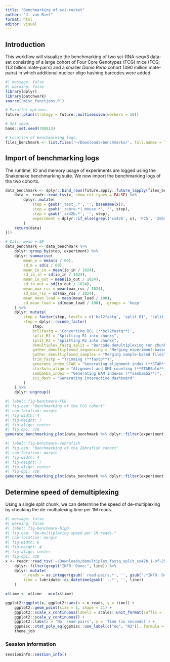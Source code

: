 ```yaml
---
title: "Benchmarking of sci-rocket"
author: "J. van Riet"
format: html
editor: visual
---
```


## Introduction

This workflow will visualize the benchmarking of two sci-RNA-seqv3 data-set consisting of a large cohort of Four Core Genotypes (FCG) mice (FCG; 11.3 billion mate-pairs) and a smaller *Danio Rerio* cohort (490 million mate-pairs) in which additional nuclear oligo hashing barcodes were added.

```r
#| message: false
#| warning: false
library(dplyr)
library(patchwork)
source('misc_functions.R')

# Parallel options.
future::plan(strategy = future::multisession(workers = 10))

# Set seed.
base::set.seed(708813)

# Location of benchmarking logs.
files_benchmark <- list.files('~/Downloads/benchmarks/', full.names = T)
```

## Import of benchmarking logs

The runtime, IO and memory usage of experiments are logged using the Snakemake benchmarking suite. We now import the benchmarking logs of the two cohorts.

```r
data_benchmark <- dplyr::bind_rows(future.apply::future_lapply(files_benchmark, function(x){
    data <- readr::read_tsv(x, show_col_types = FALSE) %>%
        dplyr::mutate(
            step = gsub('_test_.*', '', basename(x)),
            step = gsub('_zebra.*|_mouse.*', '', step),
            step = gsub('_sx42b.*', '', step),
            experiment = dplyr::if_else(grepl('sx42b', x), 'FCG', 'Zebrafish (Hashing)')
        )
    return(data)
}))

# Calc. mean + SE
data_benchmark <- data_benchmark %>%
    dplyr::group_by(step, experiment) %>%
    dplyr::summarise(
        mean_m = mean(s / 60),
        sd_m = sd(s / 60),
        mean_io_in = mean(io_in / 1024),
        sd_io_in = sd(io_in / 1024),
        mean_io_out = mean(io_out / 1024),
        sd_io_out = sd(io_out / 1024),
        mean_max_rss = mean(max_rss / 1024),
        sd_max_rss = sd(max_rss / 1024),
        mean_mean_load = mean(mean_load / 100),
        sd_mean_load = sd(mean_load / 100), .groups = 'keep'
    ) %>% 
    dplyr::mutate(
        step = factor(step, levels = c('bcl2fastq', 'split_R1', 'split_R2', 'demultiplex_fastq_split', 'gather_demultiplexed_sequencing', 'gather_demultiplexed_samples', 'trim_fastp', 'generate_index_STAR', 'starSolo_align', 'sambamba_index', 'sci_dash')),
        step = dplyr::recode_factor(
            step,
            bcl2fastq = 'Converting BCL (**bcl2fastq**)',
            split_R1 = "Splitting R1 into chunks",
            split_R2 = "Splitting R2 into chunks",
            demultiplex_fastq_split = "Barcode demultiplexing (on chunks)",
            gather_demultiplexed_sequencing = "Merging experiment-based files",
            gather_demultiplexed_samples = "Merging sample-based files",
            trim_fastp = "Trimming (**fastp**)",
            generate_index_STAR = "Generating alignment index (**STAR**)",
            starSolo_align = "Alignment and UMI counting (**STARSolo**)",
            sambamba_index = "Generating BAM indexes (**sambamba**)",
            sci_dash = "Generating interactive dashboard"
        )
    ) %>% 
    dplyr::ungroup()
```

```r
#| label: fig-benchmark-FCG
#| fig-cap: "Benchmarking of the FCG cohort"
#| cap-location: margin
#| fig-width: 4
#| fig-height: 7
#| fig-align: center
#| fig-dpi: 720
generate_benchmarking_plot(data_benchmark %>% dplyr::filter(experiment == 'FCG'))
```

```r
#| label: fig-benchmark-zebrafish
#| fig-cap: "Benchmarking of the Zebrafish cohort"
#| cap-location: margin
#| fig-width: 4
#| fig-height: 7
#| fig-align: center
#| fig-dpi: 720
generate_benchmarking_plot(data_benchmark %>% dplyr::filter(experiment != 'FCG'), ylimits_runtime = c(0, 45), nudge_runtime = 2.5, nudge_io = 2.5, ylimits_maxio_read = c(0,100), ylimits_maxio_write = c(0, 100))
```

## Determine speed of demultiplexing

Using a single split chunk, we can determine the speed of de-multiplexing by checking the de-multiplexing time per 1M reads.

```r
#| message: false
#| warning: false
#| label: fig-benchmark-bigO
#| fig-cap: "De-multiplexing speed per 1M reads."
#| cap-location: margin
#| fig-width: 6
#| fig-height: 4
#| fig-align: center
#| fig-dpi: 720
x <- readr::read_tsv('~/Downloads/demultiplex_fastq_split_sx42b_1-of-25.log', col_names = 'line', show_col_types = FALSE) %>%
    dplyr::filter(grepl("INFO: Done:", line)) %>%
    dplyr::mutate(
        n_reads = as.integer(gsub(' read-pairs.*', '', gsub('.*INFO: Done: ', '', line))),
        time = lubridate::as_datetime(gsub(' -.*', '', line))
    )

x$time <- x$time - min(x$time)

ggplot2::ggplot(x, ggplot2::aes(x = n_reads, y = time)) +
    ggplot2::geom_point(size = 1, shape = 21) +
    ggplot2::scale_x_continuous(labels = scales::unit_format(suffix = ' million', scale = 0.000001)) +
    ggplot2::scale_y_continuous() +
    ggplot2::labs(x = 'No. read-pairs', y = 'Time (in seconds)') +
    ggpmisc::stat_poly_eq(ggpmisc::use_label(c("eq", "R2")), formula = x~y, method = 'lm') +
    theme_job
```

### Session information

```r
sessioninfo::session_info()
```
